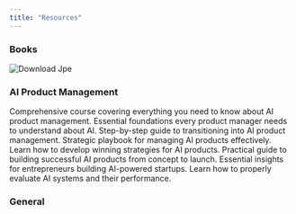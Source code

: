```yaml
---
title: "Resources"
---
```


### Books

<CardGroup cols={1}>
  <Card title="Agentic Graph RAG (O’Reilly)" icon="link" href="https://www.oreilly.com/library/view/agentic-graph-rag/9798341623163/">
    <img
      src="/images/download.jpeg"
      alt="Download Jpe"
      title="Download Jpe"
      className="mr-auto"
      style={{ width:"20%" }}
    />
  </Card>
  <Card title="LLM Engineer's Handbook (Amazon)" icon="link" horizontal href="https://amzn.eu">
    
  </Card>
</CardGroup>

### AI Product Management

<CardGroup cols={1}>
  <Card title="Complete Course: AI Product Management" icon="link" horizontal href="https://www.news.aakashg.com/p/complete-course-ai-product-management">
    Comprehensive course covering everything you need to know about AI product management.
  </Card>
  <Card title="AI Foundations for PMs" icon="link" horizontal href="https://www.news.aakashg.com/p/ai-foundations-for-pms">
    Essential foundations every product manager needs to understand about AI.
  </Card>
  <Card title="How to Become an AI PM" icon="link" horizontal href="https://www.news.aakashg.com/p/how-to-become-an-ai-pm">
    Step-by-step guide to transitioning into AI product management.
  </Card>
  <Card title="AI PM Playbook" icon="link" horizontal href="https://www.news.aakashg.com/p/ai-pm-playbook">
    Strategic playbook for managing AI products effectively.
  </Card>
  <Card title="AI Product Strategy" icon="link" horizontal href="https://www.news.aakashg.com/p/ai-product-strategy">
    Learn how to develop winning strategies for AI products.
  </Card>
  <Card title="How to Build AI Products" icon="link" horizontal href="https://www.news.aakashg.com/p/how-to-build-ai-products">
    Practical guide to building successful AI products from concept to launch.
  </Card>
  <Card title="How to Build an AI Startup" icon="link" horizontal href="https://www.news.aakashg.com/p/how-to-build-an-ai-startup">
    Essential insights for entrepreneurs building AI-powered startups.
  </Card>
  <Card title="AI Evaluations (Evals)" icon="link" horizontal href="https://www.news.aakashg.com/p/ai-evals">
    Learn how to properly evaluate AI systems and their performance.
  </Card>
</CardGroup>

### General

<CardGroup cols={1}>
  <Card title="2025 State of AI Report: The Builder's Playbook" icon="link" horizontal href="https://www.iconiqcapital.com">
    
  </Card>
  <Card title="Replit Community Hub" icon="link" horizontal href="https://replit.com">
    
  </Card>
  <Card title="Complete Guide to Building and Deploying Your First App with Replit" icon="link" horizontal href="https://learn.thedesignsystem.guide/p/complete-guide-to-building-and-deploying">
    
  </Card>
</CardGroup>